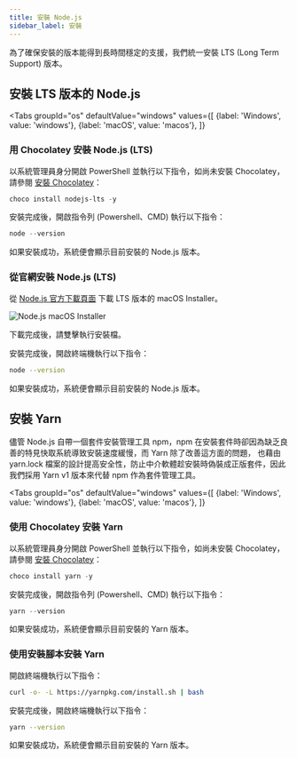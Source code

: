 ```yaml
---
title: 安裝 Node.js
sidebar_label: 安裝
---
```



為了確保安裝的版本能得到長時間穩定的支援，我們統一安裝 LTS (Long Term Support) 版本。

## 安裝 LTS 版本的 Node.js

<Tabs
    groupId="os"
    defaultValue="windows"
    values={[
        {label: 'Windows', value: 'windows'},
        {label: 'macOS', value: 'macos'},
    ]}
>
<TabItem value="windows">

### 用 Chocolatey 安裝 Node.js (LTS)

以系統管理員身分開啟 PowerShell 並執行以下指令，如尚未安裝 Chocolatey，請參閱 [安裝 Chocolatey](appendix/chocolatey.mdx)：

```powershell title="PowerShell"
choco install nodejs-lts -y
```

安裝完成後，開啟指令列 (Powershell、CMD) 執行以下指令：

```powershell
node --version
```

如果安裝成功，系統便會顯示目前安裝的 Node.js 版本。

</TabItem>
<TabItem value="macos">

### 從官網安裝 Node.js (LTS)

從 [Node.js 官方下載頁面](https://nodejs.org/en/download/) 下載 LTS 版本的 macOS Installer。

![Node.js macOS Installer](./assets/nodejs-macos-installer.png)

下載完成後，請雙擊執行安裝檔。

安裝完成後，開啟終端機執行以下指令：

```bash
node --version
```

如果安裝成功，系統便會顯示目前安裝的 Node.js 版本。

</TabItem>
</Tabs>


## 安裝 Yarn

儘管 Node.js 自帶一個套件安裝管理工具 npm，npm 在安裝套件時卻因為缺乏良善的特見快取系統導致安裝速度緩慢，而 Yarn 除了改善這方面的問題，
也藉由 yarn.lock 檔案的設計提高安全性，防止中介軟體趁安裝時偽裝成正版套件，因此我們採用 Yarn v1 版本來代替 npm 作為套件管理工具。

<Tabs
    groupId="os"
    defaultValue="windows"
    values={[
        {label: 'Windows', value: 'windows'},
        {label: 'macOS', value: 'macos'},
    ]}
>
<TabItem value="windows">

### 使用 Chocolatey 安裝 Yarn

以系統管理員身分開啟 PowerShell 並執行以下指令，如尚未安裝 Chocolatey，請參閱 [安裝 Chocolatey](appendix/chocolatey.mdx)：

```powershell title="PowerShell"
choco install yarn -y
```

安裝完成後，開啟指令列 (Powershell、CMD) 執行以下指令：

```powershell
yarn --version
```

如果安裝成功，系統便會顯示目前安裝的 Yarn 版本。

</TabItem>
<TabItem value="macos">

### 使用安裝腳本安裝 Yarn

開啟終端機執行以下指令：

```bash
curl -o- -L https://yarnpkg.com/install.sh | bash
```

安裝完成後，開啟終端機執行以下指令：

```bash
yarn --version
```

如果安裝成功，系統便會顯示目前安裝的 Yarn 版本。

</TabItem>
</Tabs>
